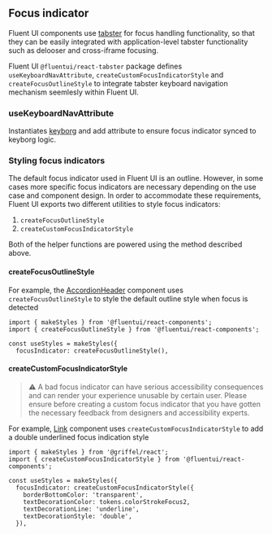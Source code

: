 
<Meta title="Concepts/Developer/Accessibility/Focus indicator" />

## Focus indicator

Fluent UI components use [tabster](https://github.com/microsoft/tabster) for focus handling functionality, so that they can be easily integrated with application-level tabster functionality such as delooser and cross-iframe focusing.

Fluent UI `@fluentui/react-tabster` package defines `useKeyboardNavAttribute`, `createCustomFocusIndicatorStyle` and `createFocusOutlineStyle` to integrate tabster keyboard navigation mechanism seemlesly within Fluent UI.

### useKeyboardNavAttribute

Instantiates [keyborg](https://github.com/microsoft/keyborg) and add attribute to ensure focus indicator synced to keyborg logic.


### Styling focus indicators

The default focus indicator used in Fluent UI is an outline. However, in some cases more specific focus indicators are necessary depending on the use case and component design. In order to accommodate these requirements, Fluent UI exports two different utilities to style focus indicators:

1. `createFocusOutlineStyle`
2. `createCustomFocusIndicatorStyle`

Both of the helper functions are powered using the method described above.

#### createFocusOutlineStyle

For example, the [AccordionHeader](?path=/docs/components-accordion--default) component uses `createFocusOutlineStyle` to style the default outline style when focus is detected

<Canvas>
  <Story id="components-accordion--default" />
</Canvas>

```tsx
import { makeStyles } from '@fluentui/react-components';
import { createFocusOutlineStyle } from '@fluentui/react-components';

const useStyles = makeStyles({
  focusIndicator: createFocusOutlineStyle(),
```

#### createCustomFocusIndicatorStyle

> ⚠️ A bad focus indicator can have serious accessibility consequences and can render
> your experience unusable by certain user. Please ensure before creating a custom focus
> indicator that you have gotten the necessary feedback from designers and accessibility
> experts.

For example, [Link](?path=/docs/components-link--default) component uses `createCustomFocusIndicatorStyle` to add a double underlined focus indication style

<Canvas>
  <Story id="components-link--default" />
</Canvas>

```tsx
import { makeStyles } from '@griffel/react';
import { createCustomFocusIndicatorStyle } from '@fluentui/react-components';

const useStyles = makeStyles({
  focusIndicator: createCustomFocusIndicatorStyle({
    borderBottomColor: 'transparent',
    textDecorationColor: tokens.colorStrokeFocus2,
    textDecorationLine: 'underline',
    textDecorationStyle: 'double',
  }),
```
